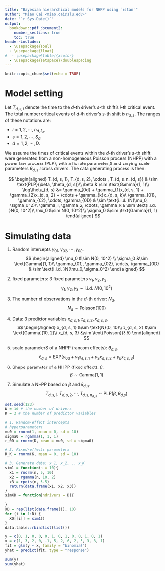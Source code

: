 ```yaml
---
title: "Bayesian hierarchical models for NHPP using `rstan`"
author: "Miao Cai <miao.cai@slu.edu>"
date: "`r Sys.Date()`"
output:
  bookdown::pdf_document2: 
    number_sections: true
    toc: true
header-includes:
  - \usepackage{soul}
  - \usepackage{float}
#  - \usepackage[table]{xcolor}
  - \usepackage{setspace}\doublespacing
---
```


```r
knitr::opts_chunk$set(echo = TRUE)
```

# Model setting

Let $T_{d, s, i}$ denote the time to the $d$-th driver's $s$-th shift's $i$-th critical event. The total number critical events of $d$-th driver's $s$-th shift is $n_{d,s}$. The ranges of these notations are:

- $i = 1, 2, \cdots, n_{d, S_d}$,
- $s = 1, 2, \cdots, S_d$,
- $d = 1, 2, \cdots, D$.

We assume the times of critical events within the $d$-th driver's  $s$-th shift were generated from a non-homogeneous Poisson process (NHPP) with a power law process (PLP), with a fix rate parameter $\beta$ and varying scale parameters $\theta_{d, s}$ across drivers. The data generating process is then:

$$
\begin{aligned}
T_{d, s, 1}, T_{d, s, 2}, \cdots , T_{d, s, n_{d, s}} & \sim \text{PLP}(\beta, \theta_{d, s})\\
\beta & \sim \text{Gamma}(1, 1)\\
\log\theta_{d, s} &= \gamma_{0d} + \gamma_{1}x_{d, s, 1} + \gamma_{2}x_{d, s, 2} + \cdots + \gamma_{k}x_{d, s, k}\\
\gamma_{01}, \gamma_{02}, \cdots, \gamma_{0D} & \sim \text{i.i.d. }N(\mu_0, \sigma_0^2)\\
\gamma_1, \gamma_2, \cdots, \gamma_k & \sim \text{i.i.d. }N(0, 10^2)\\
\mu_0 &\sim N(0, 10^2) \\
\sigma_0 &\sim \text{Gamma}(1, 1)
\end{aligned}
$$

# Simulating data

1. Random intercepts $\gamma_{01}, \gamma_{02}, \cdots, \gamma_{0D}$.
$$
\begin{aligned}
\mu_0 &\sim N(0, 10^2) \\
\sigma_0 &\sim \text{Gamma}(1, 1)\\
\gamma_{01}, \gamma_{02}, \cdots, \gamma_{0D} & \sim \text{i.i.d. }N(\mu_0, \sigma_0^2)
\end{aligned}
$$

2. fixed parameters: 3 fixed parameters $\gamma_1, \gamma_2, \gamma_3$.
$$
\gamma_1, \gamma_2, \gamma_3 \sim \text{i.i.d. }N(0, 10^2)
$$

3. The number of observations in the $d$-th driver: $N_{d}$.
$$N_{d} \sim \text{Poisson}(100)$$

4. Data: 3 predictor variables $x_{d, s, 1}, x_{d, s, 2}, x_{d, s, 3}$.
$$
\begin{aligned}
x_{d, s, 1} &\sim \text{N}(0, 10)\\
x_{d, s, 2} &\sim \text{Gamma}(10, 2)\\
x_{d, s, 3} &\sim \text{Poisson}(3.5)
\end{aligned}
$$

5. scale parameterS of a NHPP (random effects): $\theta_{d, s}$.
$$
\theta_{d, s} = \text{EXP}(\gamma_{0d} + \gamma_{1}x_{d, s, 1} + \gamma_{2}x_{d, s, 2} + \gamma_{k}x_{d, s, 3})
$$

6. Shape parameter of a NHPP (fixed effect): $\beta$.
$$
\beta \sim \text{Gamma}(1, 1)
$$

7. Simulate a NHPP based on $\beta$ and $\theta_{d, s}$.
$$
T_{d, s, 1}, T_{d, s, 2}, \cdots , T_{d, s, n_{d, s}} \sim \text{PLP}(\beta, \theta_{d, s})
$$

```r
set.seed(123)
D = 10 # the number of drivers
K = 3 # the number of predictor variables

# 1. Random-effect intercepts
# hyperparameters
mu0 = rnorm(1, mean = 0, sd = 10)
sigma0 = rgamma(1, 1, 1)
r_0D = rnorm(D, mean = mu0, sd = sigma0)

# 2. Fixed-effects parameters
R_K = rnorm(K, mean = 0, sd = 10)

# 3. Generate data: x_1, x_2, .. x_K
sim1 = function(n = 10){
  x1 = rnorm(n, 0, 10)
  x2 = rgamma(n, 10, 2)
  x3 = rpois(n, 3.5)
  return(data.frame(x1, x2, x3))
}
simXD = function(ndrivers = D){
  
}
XD = rep(list(data.frame()), 10)
for (i in 1:D) {
  XD[[i]] = sim1()
}
data.table::rbindlist(list())

```


```r
y = c(0, 1, 0, 0, 0, 1, 0, 1, 0, 0, 1, 0, 1)
x = c(1, 3, 2, 0, -1, 5, 2, 6, 2, 5, 3, 3, 1)
fit = glm(y ~ x, family = "binomial")
yhat = predict(fit, type = "response")

sum(y)
sum(yhat)
```

